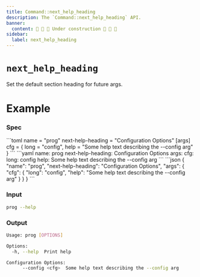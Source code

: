 ```yaml
---
title: Command::next_help_heading
description: The `Command::next_help_heading` API.
banner:
  content: 🚧 🚧 🚧 Under construction 🚧 🚧 🚧
sidebar:
  label: next_help_heading
---
```



# `next_help_heading` <LinkButton href="https://docs.rs/clap/latest/clap/struct.Command.html#method.next_help_heading" icon="open-book" variant="minimal"></LinkButton>

<Badge text="since 0.1.0" size="small" />

Set the default section heading for future args.

# Example

### Spec

<Tabs syncKey="format">
  <TabItem label="TOML">
```toml
name = "prog"
next-help-heading = "Configuration Options"
[args]
cfg = { long = "config", help = "Some help text describing the --config arg" }
```
  </TabItem>
  <TabItem label="YAML">
```yaml
name: prog
next-help-heading: Configuration Options
args:
  cfg:
    long: config
    help: Some help text describing the --config arg
```
  </TabItem>
  <TabItem label="JSON">
```json
{
  "name": "prog",
  "next-help-heading": "Configuration Options",
  "args": {
    "cfg": {
      "long": "config",
      "help": "Some help text describing the --config arg"
    }
  }
}
```
  </TabItem>
</Tabs>

### Input

```bash
prog --help
```

### Output

```bash
Usage: prog [OPTIONS]

Options:
  -h, --help  Print help

Configuration Options:
      --config <cfg>  Some help text describing the --config arg
```
